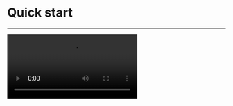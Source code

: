 # Quick start

- - -
<Video src="https://www.youtube.com/embed/LQXjqmWrQzI"/>

## Integrate the SDK

### Add ZegoUIKitPrebuiltCall as dependencies
- Open Terminal, navigate to your project's root directory, and run the following to create a `podfile`: 
    ```
    pod init
    ```
- Edit the `Podfile` file to add the basic dependency:
    ```
    pod 'ZegoUIKitPrebuiltCall'
    ```
- In Terminal, run the following to download all required dependencies and SDK with Cocoapods:
    ```
    pod install
    ```

### Import ZegoUIKit & ZegoUIKitPrebuiltCall to your project

```swift
import ZegoUIKit
import ZegoUIKitPrebuiltCall
// YourViewController.swift
class ViewController: UIViewController {
    //Other code...
}
```

### Using the ZegoUIKitPrebuiltCallVC in your project

- Go to [ZEGOCLOUD Admin Console](https://console.zegocloud.com/), get the `appID` and `appSign` of your project.
- Specify the `userID` and `userName` for connecting the Call Kit service. 
- Create a `callID` that represents the call you want to make. 

<Note title="Note">

- `userID` and `callID` can only contain numbers, letters, and underlines (_). 
- Users that join the call with the same `callID` can talk to each other. 
</Note>

```swift
// YourViewController.swift
class ViewController: UIViewController {
    // Other code...
    var userID: String = <#UserID#>
    var userName: String = <#UserName#>
    var callID: String = <#CallID#>
    
    @IBAction func makeNewCall(_ sender: Any) {
        
        // You can also use groupVideo/groupVoice/oneOnOneVoice to make more types of calls.
        let config: ZegoUIKitPrebuiltCallConfig = ZegoUIKitPrebuiltCallConfig.oneOnOneVideoCall()

        let callVC = ZegoUIKitPrebuiltCallVC.init(yourAppID, 
                                                  appSign: yourAppSign, 
                                                  userID: self.userID, 
                                                  userName: self.userName, 
                                                  callID: self.callID, 
                                                  config: config)
        callVC.modalPresentationStyle = .fullScreen
        self.present(callVC, animated: true, completion: nil)
    }
}
```

Then, you can make a new call by presenting the `VC`.

## Configure your project


Open the `Info.plist`, add the following code inside the `dict` part:

```plist Info.plist
<key>NSCameraUsageDescription</key>
<string>We require camera access to connect to a call</string>
<key>NSMicrophoneUsageDescription</key>
<string>We require microphone access to connect to a call</string>
```

<Frame width="512" height="auto" caption="">
  <img src="https://storage.zego.im/sdk-doc/Pics/ZegoUIKit/Flutter/live/permission_ios.png" />
</Frame>





## Run & Test

Now you have finished all the steps!

You can simply click the **Run** in XCode to run and test your App on your device.



## Related guide

[Custom prebuilt UI](./04-Calling%20config/01-Overview.mdx)

## Resources

<Card title="Sample code" href="https://github.com/ZEGOCLOUD/zego_uikit_prebuilt_call_example_ios">
  Click here to get the complete sample code.
</Card>